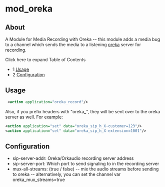 
# mod_oreka 

 

## About

A Module for Media Recording with Oreka -- this module adds a media bug to a channel which sends the media to a listening [oreka](http://oreka.sourceforge.net/) server for recording.

Click here to expand Table of Contents

* 1 [Usage](#usage)
* 2 [Configuration](#configuration)

## Usage

```xml
 <action application="oreka_record"/>
```

Also, if you prefix headers with "oreka\_", they will be sent over to the oreka server as well. For example:

```xml
<action application="set" data="oreka_sip_h_X-customer=123"/>
<action application="set" data="oreka_sip_h_X-extension=1001"/>
```

## Configuration

* sip-server-addr: Oreka/Orkaudio recording server address
* sip-server-port: Which port to send signaling to in the recording server
* mux-all-streams: (true / false) -- mix the audio streams before sending to oreka -- alternatively, you can set the channel var oreka\_mux\_streams=true


